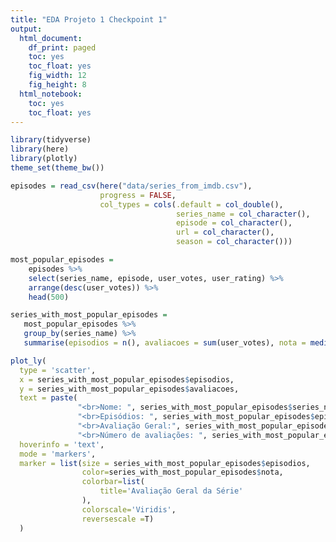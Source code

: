 ```yaml
---
title: "EDA Projeto 1 Checkpoint 1"
output:
  html_document:
    df_print: paged
    toc: yes
    toc_float: yes
    fig_width: 12
    fig_height: 8
  html_notebook:
    toc: yes
    toc_float: yes
---
```


```r
library(tidyverse)
library(here)
library(plotly)
theme_set(theme_bw())

episodes = read_csv(here("data/series_from_imdb.csv"), 
                    progress = FALSE,
                    col_types = cols(.default = col_double(), 
                                     series_name = col_character(), 
                                     episode = col_character(), 
                                     url = col_character(),
                                     season = col_character()))

most_popular_episodes = 
    episodes %>%
    select(series_name, episode, user_votes, user_rating) %>%
    arrange(desc(user_votes)) %>%
    head(500)

series_with_most_popular_episodes =
   most_popular_episodes %>%
   group_by(series_name) %>%
   summarise(episodios = n(), avaliacoes = sum(user_votes), nota = median(user_rating))

plot_ly(
  type = 'scatter',
  x = series_with_most_popular_episodes$episodios,
  y = series_with_most_popular_episodes$avaliacoes,
  text = paste(
               "<br>Nome: ", series_with_most_popular_episodes$series_name,
               "<br>Episódios: ", series_with_most_popular_episodes$episodios,
               "<br>Avaliação Geral:", series_with_most_popular_episodes$nota,
               "<br>Número de avaliações: ", series_with_most_popular_episodes$avaliacoes),
  hoverinfo = 'text',
  mode = 'markers',
  marker = list(size = series_with_most_popular_episodes$episodios,
                color=series_with_most_popular_episodes$nota,
                colorbar=list(
                    title='Avaliação Geral da Série'
                ),
                colorscale='Viridis',
                reversescale =T)
  )
```
